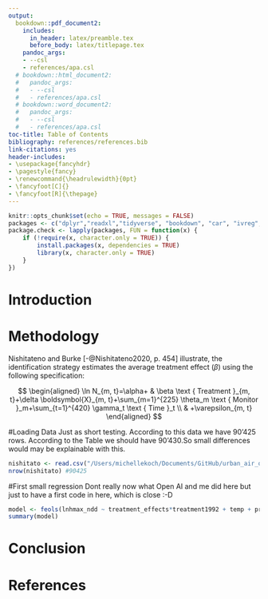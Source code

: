 ```yaml
---
output:
  bookdown::pdf_document2:
    includes:
      in_header: latex/preamble.tex
      before_body: latex/titlepage.tex
    pandoc_args:
    - --csl
    - references/apa.csl
  # bookdown::html_document2:
  #   pandoc_args:
  #   - --csl
  #   - references/apa.csl
  # bookdown::word_document2:
  #   pandoc_args:
  #   - --csl
  #   - references/apa.csl
toc-title: Table of Contents
bibliography: references/references.bib
link-citations: yes
header-includes:
- \usepackage{fancyhdr}
- \pagestyle{fancy}
- \renewcommand{\headrulewidth}{0pt}
- \fancyfoot[C]{}
- \fancyfoot[R]{\thepage}
---
```

```r
knitr::opts_chunk$set(echo = TRUE, messages = FALSE)
packages <- c("dplyr","readxl","tidyverse", "bookdown", "car", "ivreg", "sandwich", "rddensity", "rdrobust", "fixest", "Synth")
package.check <- lapply(packages, FUN = function(x) {
    if (!require(x, character.only = TRUE)) {
        install.packages(x, dependencies = TRUE)
        library(x, character.only = TRUE)
    }
})
```
\fancyhead[LR]{}
\pagenumbering{roman}

\newpage
\cleardoublepage
\pagenumbering{arabic}
\fancyhead[L]{Reproducibility Study}
\fancyhead[R]{Natural Experiments Using R}
# Introduction


# Methodology

Nishitateno and Burke [-@Nishitateno2020, p. 454] illustrate, the identification strategy estimates the average treatment effect ($\beta$) using the following specification:

$$
\begin{aligned}
\ln N_{m, t}=\alpha+ & \beta \text { Treatment }_{m, t}+\delta \boldsymbol{X}_{m, t}+\sum_{m=1}^{225} \theta_m \text { Monitor }_m+\sum_{t=1}^{420} \gamma_t \text { Time }_t \\
& +\varepsilon_{m, t}
\end{aligned}
$$


#Loading Data
Just as short testing. According to this data we have 90'425 rows. According to the Table we should have 90'430.So small differences would may be explainable with this. 
```r
nishitato <- read.csv("/Users/michellekoch/Documents/GitHub/urban_air_quality_jp/data/nishitateno_burke_2020.csv", sep=";")
nrow(nishitato) #90425
```

#First small regression
Dont really now what Open AI and me did here but just to have a first code in here, which is close :-D
```r
model <- feols(lnhmax_ndd ~ treatment_effects*treatment1992 + temp + precip + daylight + snow + cloud + factor(m_code) + factor(y_month) | m_code + y_month, data = nishitato)
summary(model)
```


# Conclusion  


\newpage
# References